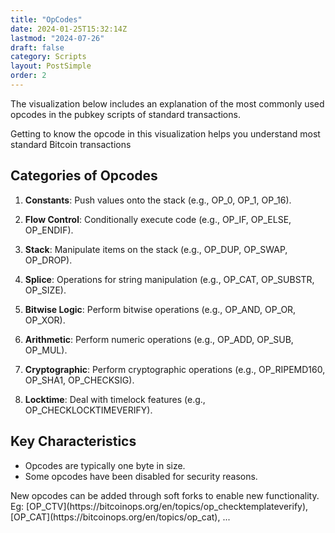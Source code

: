 ```yaml
---
title: "OpCodes"
date: 2024-01-25T15:32:14Z
lastmod: "2024-07-26"
draft: false
category: Scripts
layout: PostSimple
order: 2
---
```


The visualization below includes an explanation of the most commonly used opcodes in the pubkey scripts of standard transactions.

<ExpandableAlert title="Understanding Opcodes" type="info" expandable={false}>
    Getting to know the opcode in this visualization helps you understand most
    standard Bitcoin transactions
</ExpandableAlert>

<OpCodeExplorer></OpCodeExplorer>

## Categories of Opcodes

1. **Constants**: Push values onto the stack (e.g., OP_0, OP_1, OP_16).

2. **Flow Control**: Conditionally execute code (e.g., OP_IF, OP_ELSE, OP_ENDIF).

3. **Stack**: Manipulate items on the stack (e.g., OP_DUP, OP_SWAP, OP_DROP).

4. **Splice**: Operations for string manipulation (e.g., OP_CAT, OP_SUBSTR, OP_SIZE).

5. **Bitwise Logic**: Perform bitwise operations (e.g., OP_AND, OP_OR, OP_XOR).

6. **Arithmetic**: Perform numeric operations (e.g., OP_ADD, OP_SUB, OP_MUL).

7. **Cryptographic**: Perform cryptographic operations (e.g., OP_RIPEMD160, OP_SHA1, OP_CHECKSIG).

8. **Locktime**: Deal with timelock features (e.g., OP_CHECKLOCKTIMEVERIFY).

## Key Characteristics

-   Opcodes are typically one byte in size.
-   Some opcodes have been disabled for security reasons.

<ExpandableAlert title="New Opcodes">
    New opcodes can be added through soft forks to enable new functionality. Eg:
    [OP_CTV](https://bitcoinops.org/en/topics/op_checktemplateverify),
    [OP_CAT](https://bitcoinops.org/en/topics/op_cat), ...
</ExpandableAlert>
